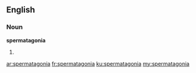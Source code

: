 ==English==

===Noun===
'''spermatagonia'''

# {{plural of|[[spermatagonium]]}}

[[ar:spermatagonia]]
[[fr:spermatagonia]]
[[ku:spermatagonia]]
[[my:spermatagonia]]